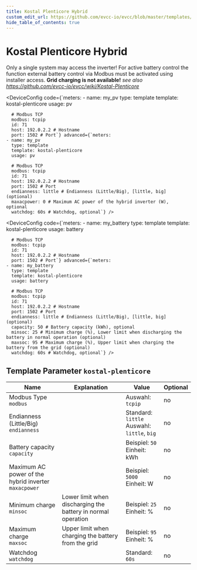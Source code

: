 ```yaml
---
title: Kostal Plenticore Hybrid
custom_edit_url: https://github.com/evcc-io/evcc/blob/master/templates/definition/meter/kostal-plenticore.yaml
hide_table_of_contents: true
---
```



# Kostal Plenticore Hybrid

<div className="device-detail-container">
  <div className="device-detail-content">
    <DeviceFeatures features="battery-control" />

Only a single system may access the inverter! For active battery control the function external battery control via Modbus must be activated using installer access.
**Grid charging is not available!** _see also https://github.com/evcc-io/evcc/wiki/Kostal-Plenticore_


<Tabs>
<TabItem value="pv" label="PV" default>

<DeviceConfig code={`meters:
    - name: my_pv
      type: template
      template: kostal-plenticore
      usage: pv
      
      # Modbus TCP
      modbus: tcpip
      id: 71
      host: 192.0.2.2 # Hostname
      port: 1502 # Port`} advanced={`meters:
    - name: my_pv
      type: template
      template: kostal-plenticore
      usage: pv
      
      # Modbus TCP
      modbus: tcpip
      id: 71
      host: 192.0.2.2 # Hostname
      port: 1502 # Port
      endianness: little # Endianness (Little/Big), [little, big] (optional)
      maxacpower: 0 # Maximum AC power of the hybrid inverter (W), optional
      watchdog: 60s # Watchdog, optional`} />

</TabItem>
<TabItem value="battery" label="Battery">

<DeviceConfig code={`meters:
    - name: my_battery
      type: template
      template: kostal-plenticore
      usage: battery
      
      # Modbus TCP
      modbus: tcpip
      id: 71
      host: 192.0.2.2 # Hostname
      port: 1502 # Port`} advanced={`meters:
    - name: my_battery
      type: template
      template: kostal-plenticore
      usage: battery
      
      # Modbus TCP
      modbus: tcpip
      id: 71
      host: 192.0.2.2 # Hostname
      port: 1502 # Port
      endianness: little # Endianness (Little/Big), [little, big] (optional)
      capacity: 50 # Battery capacity (kWh), optional
      minsoc: 25 # Minimum charge (%), Lower limit when discharging the battery in normal operation (optional)
      maxsoc: 95 # Maximum charge (%), Upper limit when charging the battery from the grid (optional)
      watchdog: 60s # Watchdog, optional`} />

</TabItem>
</Tabs>
  </div>
  <div className="device-detail-icon">
    <evcc-icon
      type="meter"
      name="kostal-plenticore-hybrid"
      size="400px"
      alt="Kostal Plenticore Hybrid"
      className="device-detail-icon-img"
    ></evcc-icon>
  </div>
</div>

## Template Parameter `kostal-plenticore`

| Name | Explanation | Value | Optional |
|-----------|-------------|-------|----------|
| Modbus Type<br/>`modbus` |  | Auswahl: `tcpip` | no |
| Endianness (Little/Big)<br/>`endianness` |  | Standard: `little`<br/>Auswahl: `little`, `big` | no |
| Battery capacity<br/>`capacity` |  | Beispiel: `50`<br/>Einheit: kWh | no |
| Maximum AC power of the hybrid inverter<br/>`maxacpower` |  | Beispiel: `5000`<br/>Einheit: W | no |
| Minimum charge<br/>`minsoc` | Lower limit when discharging the battery in normal operation | Beispiel: `25`<br/>Einheit: % | no |
| Maximum charge<br/>`maxsoc` | Upper limit when charging the battery from the grid | Beispiel: `95`<br/>Einheit: % | no |
| Watchdog<br/>`watchdog` |  | Standard: `60s` | no |

